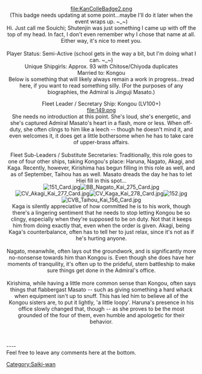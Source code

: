 <center>[[file:KanColleBadge2.png]]<br />(This badge needs updating at some point...maybe I'll do it later when the event wraps up. ~_~)<br />Hi. Just call me Souichi; Shutenjin was just something I came up with off the top of my head. In fact, I don't even remember why I chose that name at all. Either way, it's nice to meet you.<br /><br />Player Status: Semi-Active (school gets in the way a bit, but I'm doing what I can. ~_~)<br />
Unique Shipgirls: Approx. 93 with Chitose/Chiyoda duplicates<br />
Married to: Kongou<br />

Below is something that will likely always remain a work in progress...tread here, if you want to read something silly. (For the purposes of any biographies, the Admiral is Jinguji Masato.)

Fleet Leader / Secretary Ship: Kongou (LV100+)<br />
[[file:149.png]]<br />
She needs no introduction at this point. She's loud, she's energetic, and she's captured Admiral Masato's heart in a flash, more or less. When off-duty, she often clings to him like a leech -- though he doesn't mind it, and even welcomes it, it does get a little bothersome when he has to take care of upper-brass affairs.<br /><br />
Fleet Sub-Leaders / Substitute Secretaries: Traditionally, this role goes to one of four other ships, taking Kongou's place: Haruna, Nagato, Akagi, and Kaga. Recently, however, Kirishima has begun filling in this role as well, and as of September, Taihou has as well. Masato dreads the day he has to let Hiei fill in this spot...<br />[[File:151 Card.jpg]][[File:BB Nagato Kai 275 Card.jpg]][[File:CV Akagi Kai 277 Card.jpg]][[File:CV Kaga Kai 278 Card.jpg]][[File:152.jpg]][[File:CVB Taihou Kai 156 Card.jpg]]<br>
Kaga is silently appreciative of how committed he is to his work, though there's a lingering sentiment that he needs to stop letting Kongou be so clingy, especially when they're supposed to be on duty. Not that it keeps him from doing exactly that, even when the order is given. Akagi, being Kaga's counterbalance, often has to tell her to just relax, since it's not as if he's hurting anyone.<br><br>
Nagato, meanwhile, often lays out the groundwork, and is significantly more no-nonsense towards him than Kongou is. Even though she does have her moments of tranquility, it's often up to the prideful, stern battleship to make sure things get done in the Admiral's office.<br><br>Kirishima, while having a little more common sense than Kongou, often says things that flabbergast Masato -- such as giving something a hard whack when equipment isn't up to snuff. This has led him to believe all of the Kongou sisters are, to put it lightly, 'a little loopy'. Haruna's presence in his office slowly changed that, though -- as she proves to be the most grounded of the four of them, even humble and apologetic for their behavior.
</center><br><br>

----<br>Feel free to leave any comments here at the bottom.
[[Category:Saiki-wan]]